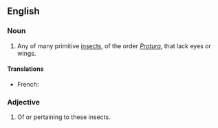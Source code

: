==English==

===Noun===
{{en-noun}}

# Any of many primitive [[insect]]s, of the order ''[[Protura]]'', that lack eyes or wings.

====Translations====
* French: {{t-|fr|protoure|m}}

===Adjective===
{{en-adj}}

# Of or pertaining to these insects.